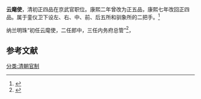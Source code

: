 
'''云麾使'''，清初正四品在京武官职位。康熙二年曾改为正五品，康熙七年改回正四品。属于銮仪卫下设左、右、中、前、后五所和驯象所的二把手。<ref>{{Cite web |url=https://zh.m.wikisource.org/wiki/%E6%B8%85%E5%8F%B2%E7%A8%BF/%E5%8D%B7117 |title=存档副本 |access-date=2021-08-21 |archive-date=2022-02-21 |archive-url=https://web.archive.org/web/20220221095923/https://zh.m.wikisource.org/wiki/%E6%B8%85%E5%8F%B2%E7%A8%BF/%E5%8D%B7117 |dead-url=no }}</ref>

纳兰明珠“初任云麾使，二任郎中，三任内务府总管”<ref>{{Cite web |url=https://ctext.org/wiki.pl?if=gb&chapter=311759 |title=存档副本 |access-date=2021-08-21 |archive-date=2021-08-21 |archive-url=https://web.archive.org/web/20210821114521/https://ctext.org/wiki.pl?if=gb&chapter=311759 |dead-url=no }}</ref>，{{Citation needed|曹玺也曾任过此职。|time=2021-08-21T11:43:53+00:00}}

==参考文献==
{{Reflist}}

[[分类:清朝官制|分类:清朝官制]]